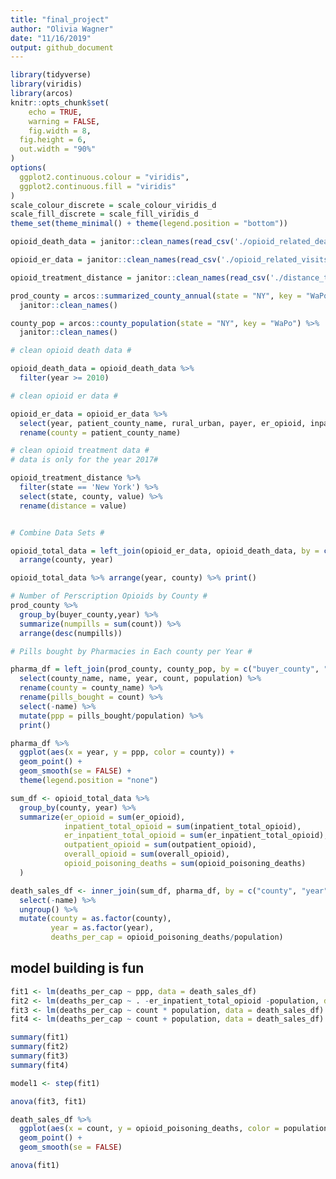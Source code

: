 ```yaml
---
title: "final_project"
author: "Olivia Wagner"
date: "11/16/2019"
output: github_document
---
```


```r
library(tidyverse)
library(viridis)
library(arcos)
knitr::opts_chunk$set(
	echo = TRUE,
	warning = FALSE,
	fig.width = 8, 
  fig.height = 6,
  out.width = "90%"
)
options(
  ggplot2.continuous.colour = "viridis",
  ggplot2.continuous.fill = "viridis"
)
scale_colour_discrete = scale_colour_viridis_d
scale_fill_discrete = scale_fill_viridis_d
theme_set(theme_minimal() + theme(legend.position = "bottom"))
```

```r
opioid_death_data = janitor::clean_names(read_csv('./opioid_related_deaths.csv'))

opioid_er_data = janitor::clean_names(read_csv('./opioid_related_visits.csv'))

opioid_treatment_distance = janitor::clean_names(read_csv('./distance_to_treatment.csv'))
```

```r
prod_county = arcos::summarized_county_annual(state = "NY", key = "WaPo") %>% 
  janitor::clean_names()

county_pop = arcos::county_population(state = "NY", key = "WaPo") %>% 
  janitor::clean_names()
```


```r

# clean opioid death data #

opioid_death_data = opioid_death_data %>% 
  filter(year >= 2010) 

# clean opioid er data #

opioid_er_data = opioid_er_data %>% 
  select(year, patient_county_name, rural_urban, payer, er_opioid, inpatient_total_opioid, er_inpatient_total_opioid, outpatient_opioid, overall_opioid) %>%
  rename(county = patient_county_name)

# clean opioid treatment data #
# data is only for the year 2017#

opioid_treatment_distance %>% 
  filter(state == 'New York') %>%
  select(state, county, value) %>%
  rename(distance = value) 


# Combine Data Sets #

opioid_total_data = left_join(opioid_er_data, opioid_death_data, by = c('county', 'year')) %>% 
  arrange(county, year)

opioid_total_data %>% arrange(year, county) %>% print()

```

```r
# Number of Perscription Opioids by County #
prod_county %>% 
  group_by(buyer_county,year) %>% 
  summarize(numpills = sum(count)) %>% 
  arrange(desc(numpills))
```

```r

# Pills bought by Pharmacies in Each county per Year #

pharma_df = left_join(prod_county, county_pop, by = c("buyer_county", "year")) %>% 
  select(county_name, name, year, count, population) %>% 
  rename(county = county_name) %>% 
  rename(pills_bought = count) %>%
  select(-name) %>%
  mutate(ppp = pills_bought/population) %>% 
  print()
```

```r
pharma_df %>% 
  ggplot(aes(x = year, y = ppp, color = county)) +
  geom_point() +
  geom_smooth(se = FALSE) +
  theme(legend.position = "none")
```

```r
sum_df <- opioid_total_data %>% 
  group_by(county, year) %>% 
  summarize(er_opioid = sum(er_opioid),
            inpatient_total_opioid = sum(inpatient_total_opioid),
            er_inpatient_total_opioid = sum(er_inpatient_total_opioid),
            outpatient_opioid = sum(outpatient_opioid),
            overall_opioid = sum(overall_opioid),
            opioid_poisoning_deaths = sum(opioid_poisoning_deaths)
  )
```

```r
death_sales_df <- inner_join(sum_df, pharma_df, by = c("county", "year")) %>% 
  select(-name) %>% 
  ungroup() %>% 
  mutate(county = as.factor(county),
         year = as.factor(year),
         deaths_per_cap = opioid_poisoning_deaths/population)
```

## model building is fun

```r
fit1 <- lm(deaths_per_cap ~ ppp, data = death_sales_df)
fit2 <- lm(deaths_per_cap ~ . -er_inpatient_total_opioid -population, data = death_sales_df)
fit3 <- lm(deaths_per_cap ~ count * population, data = death_sales_df)
fit4 <- lm(deaths_per_cap ~ count + population, data = death_sales_df)
```

```r
summary(fit1)
summary(fit2)
summary(fit3)
summary(fit4)
```

```r
model1 <- step(fit1)
```

```r
anova(fit3, fit1)
```


```r
death_sales_df %>% 
  ggplot(aes(x = count, y = opioid_poisoning_deaths, color = population)) +
  geom_point() +
  geom_smooth(se = FALSE)
```


```r
anova(fit1)
```


